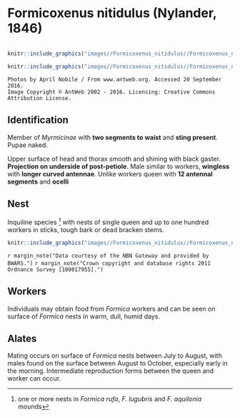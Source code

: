 # **Formicoxenus nitidulus** (Nylander, 1846)

```marginfigure
```

```r
knitr::include_graphics("images//Formicoxenus_nitidulus//Formicoxenus_nitidulus_head.jpg")
```

```r
knitr::include_graphics("images//Formicoxenus_nitidulus//Formicoxenus_nitidulus_side.jpg")
```

```block
Photos by April Nobile / From www.antweb.org. Accessed 20 September 2016.
Image Copyright © AntWeb 2002 - 2016. Licensing: Creative Commons Attribution License.
```

## Identification
Member of *Myrmicinae* with **two segments to waist** and **sting present**. Pupae naked.

Upper surface of head and thorax smooth and shining with black gaster. **Projection on underside of post-petiole**. Male similar to workers, **wingless** with **longer curved antennae**. Unlike workers queen with **12 antennal segments** and **ocelli**

## Nest
Inquiline species ^[one or more nests in *Formica rufa*, *F. lugubris* and *F. aquilonia* mounds] with nests of single queen and up to one hundred workers in sticks, tough bark or dead bracken stems.

```r
knitr::include_graphics("images//Formicoxenus_nitidulus//Formicoxenus_nitidulus_map.png")
```
`r margin_note("Data courtesy of the NBN Gateway and provided by BWARS.")`
`r margin_note("Crown copyright and database rights 2011 Ordnance Survey [100017955].")`

## Workers
Individuals may obtain food from *Formica* workers and can be seen on surface of *Formica* nests in warm, dull, humid days.

## Alates
Mating occurs on surface of *Formica* nests between July to August, with males found on the surface between August to October, especially early in the morning. Intermediate reproduction forms between the queen and worker can occur.

\pagebreak